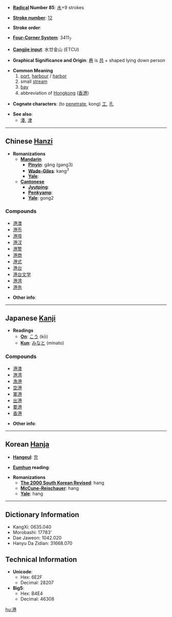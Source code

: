 * '''[[Wiktionary:Chinese radical index| Radical]] Number 85''': [[Wiktionary:Chinese radical index 水|水]]+9 strokes

* '''[[Wiktionary:Chinese total strokes index|Stroke number]]''': [[Wiktionary:Chinese total strokes index 12|12]]

* '''Stroke order''': 

* '''[[Wiktionary:Chinese four corner index|Four-Corner System]]''': 3411<sub>7</sub>

* '''[[Wiktionary:Chinese Cangjie index|Cangjie input]]''': 水廿金山 (ETCU)

* '''Graphical Significance and Origin''': [[巷]] is [[共]] + shaped lying down person

* '''Common Meaning'''
*#[[port]], [[harbour]] / [[harbor]]
*# small [[stream]]
*# [[bay]]
*# abbreviation of [[Hongkong]] ([[香港]])

* '''Cognate characters''': (to [[penetrate]], kong) [[工]], [[孔]]

* '''See also''':
**[[湊]], [[津]]

----

== Chinese [[Hanzi]] ==

* '''Romanizations'''
** '''[[Mandarin]]'''
*** '''[[Pinyin]]''': gǎng (gang3)
*** '''[[Wade-Giles]]''': kang<sup>3</sup>
*** '''[[Yale]]''': 
** '''[[Cantonese]]'''
*** '''[[Jyutping]]''':
*** '''[[Penkyamp]]''': 
*** '''[[Yale]]''': gong2

===Compounds===
*[[港澳]]
*[[港币]]
*[[港埠]]
*[[港汊]]
*[[港警]]
*[[港商]]
*[[港式]]
*[[港台]]
*[[港台文学]]
*[[港湾]]
*[[港务]]

* '''Other info''': 

----

== Japanese [[Kanji]] ==

* '''Readings'''
** '''[[On]]''': [[こう]] (kō)
** '''[[Kun]]''': [[みなと]] (minato)

===Compounds===
*[[港澳]]
*[[港湾]]
*[[漁港]]
*[[空港]]
*[[軍港]]
*[[出港]]
*[[要港]]
*[[香港]]

* '''Other info''':  

----

== Korean [[Hanja]] ==

* '''[[Hangeul]]''': [[항]]

* '''[[Eumhun]] reading''': 

* '''Romanizations'''
** '''[[The 2000 South Korean Revised Romanization|The 2000 South Korean Revised]]''': hang
** '''[[McCune-Reischauer]]''': hang
** '''[[Yale]]''': hang

----

== Dictionary Information ==

* KangXi: 0635.040
* Morobashi: 17783'
* Dae Jaweon: 1042.020
* Hanyu Da Zidian: 31668.070

== Technical Information ==

* '''Unicode''':
** Hex: 6E2F
** Decimal: 28207
* '''Big5''':
** Hex: B4E4
** Decimal: 46308

[[hu:港]]